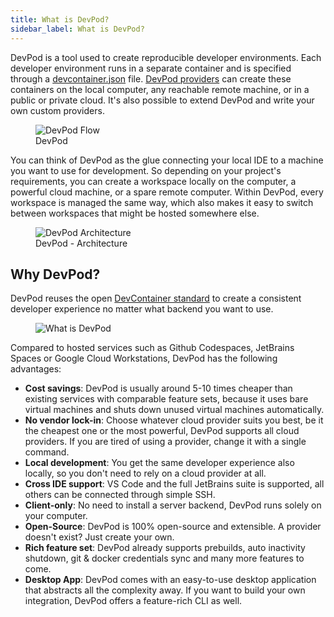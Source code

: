 ```yaml
---
title: What is DevPod?
sidebar_label: What is DevPod?
---
```


DevPod is a tool used to create reproducible developer environments. Each developer environment runs in a separate container and is specified through a [devcontainer.json](https://containers.dev/) file. [DevPod providers](./managing-providers/what-are-providers) can create these containers on the local computer, any reachable remote machine, or in a public or private cloud. It's also possible to extend DevPod and write your own custom providers.

<figure>
  <img src="/docs/media/devpod-flow.gif" alt="DevPod Flow" />
  <figcaption>DevPod</figcaption>
</figure>

You can think of DevPod as the glue connecting your local IDE to a machine you want to use for development. So depending on your project's requirements, you can create a workspace locally on the computer, a powerful cloud machine, or a spare remote computer. Within DevPod, every workspace is managed the same way, which also makes it easy to switch between workspaces that might be hosted somewhere else.


<figure>
  <img src="/docs/media/devpod-architecture-2.png" alt="DevPod Architecture" />
  <figcaption>DevPod - Architecture</figcaption>
</figure>

## Why DevPod?

DevPod reuses the open [DevContainer standard](https://containers.dev/) to create a consistent developer experience no matter what backend you want to use.

<figure>
  <img src="/docs/media/codespaces-but.png" alt="What is DevPod" />
</figure>

Compared to hosted services such as Github Codespaces, JetBrains Spaces or Google Cloud Workstations, DevPod has the following advantages:
* **Cost savings**: DevPod is usually around 5-10 times cheaper than existing services with comparable feature sets, because it uses bare virtual machines and shuts down unused virtual machines automatically.
* **No vendor lock-in**: Choose whatever cloud provider suits you best, be it the cheapest one or the most powerful, DevPod supports all cloud providers. If you are tired of using a provider, change it with a single command.
* **Local development**: You get the same developer experience also locally, so you don't need to rely on a cloud provider at all.
* **Cross IDE support**: VS Code and the full JetBrains suite is supported, all others can be connected through simple SSH.
* **Client-only**: No need to install a server backend, DevPod runs solely on your computer.
* **Open-Source**: DevPod is 100% open-source and extensible. A provider doesn't exist? Just create your own.
* **Rich feature set**: DevPod already supports prebuilds, auto inactivity shutdown, git & docker credentials sync and many more features to come.
* **Desktop App**: DevPod comes with an easy-to-use desktop application that abstracts all the complexity away. If you want to build your own integration, DevPod offers a feature-rich CLI as well.
